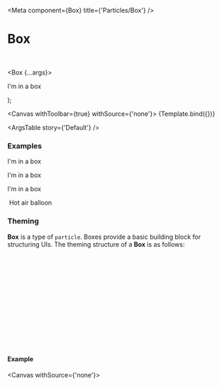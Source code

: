 

<Meta
  component={Box}
  title={'Particles/Box'}
/>

# Box

<br/>

  <Box {...args}>
    <p>I'm in a box</p>
  </Box>
);

<Canvas withToolbar={true} withSource={'none'}>
  <Story name='Default' args={{}}>
    {Template.bind({})}
  </Story>
</Canvas>

<ArgsTable story={'Default'} />

### Examples

<Canvas>
  <Story name='Card'>
    <Box variant='card'>
      <p>I'm in a box</p>
    </Box>
  </Story>
</Canvas>

<Canvas>
  <Story name='Bordered'>
    <Box variant='bordered'>
      <p>I'm in a box</p>
    </Box>
  </Story>
</Canvas>

<Canvas>
  <Story name='Padded'>
    <Box variant='padded'>
      <p>I'm in a box</p>
    </Box>
  </Story>
</Canvas>

<Canvas>
  <Story name='Scrollable Horizontally'>
    <Box width={'100px'} isScrollableHorizontally={true} isFullHeight={true}>
      <div style={{backgroundColor: '#dddddd', width: '1000px', height: '50px'}} />
    </Box>
  </Story>
</Canvas>

<Canvas>
  <Story name='Scrollable Vertically'>
    <Box height={'100px'} isScrollableVertically={true} isFullWidth={false}>
      <div style={{backgroundColor: '#dddddd', height: '1000px', width: '50px'}} />
    </Box>
  </Story>
</Canvas>

<Canvas>
  <Story name='Empty Card with Tooltip'>
    <Box variant='card' title='Tooltip on the Box' isFullWidth={false} />
  </Story>
</Canvas>

<Canvas>
  <Story name='Clipped Content'>
    <Box variant='rounded-borderColored' shouldClipContent={true} width='200px' height='200px'>
      <LayerContainer>
        <Box isFullWidth={true} isFullHeight={true}>
          <Image fitType='cover' isFullHeight={true} isFullWidth={true} source='https://unsplash.com/photos/gsf4OfORp5c/download?force=true&w=640'/>
        </Box>
        <LayerContainer.Layer isFullWidth={true} isFullHeight={true}>
          <Box isFullHeight={true}>
            <Stack isFullHeight={true} isFullWidth={true}>
              <Stack.Item growthFactor={1} shrinkFactor={1} />
              <Box variant='padded-overlay'>
                <Text variant='paragraph-imageCaption' alignment='center'>Hot air balloon</Text>
                <br />
              </Box>
            </Stack>
          </Box>
        </LayerContainer.Layer>
  </LayerContainer>
    </Box>
  </Story>
</Canvas>

### Theming

**Box** is a type of `particle`. Boxes provide a basic building block for structuring UIs.
The theming structure of a **Box** is as follows:
```ts
interface IBoxTheme extends CssTheme, ThemeType {
  'background-color': string;
  'border-radius': string;
  'border-color': string;
  'border-width': string;
  'border-style': string;
  'padding': string;
  'box-shadow': string;
  'margin': string;
  'outline-style': string;
  'outline-color': string;
  'outline-width': string;
  'outline-offset': string;
}
```

#### Example

<Canvas withSource={'none'}>
  <Story name='comTestBlock'>
    <BoxThemeExample />
  </Story>
</Canvas>
